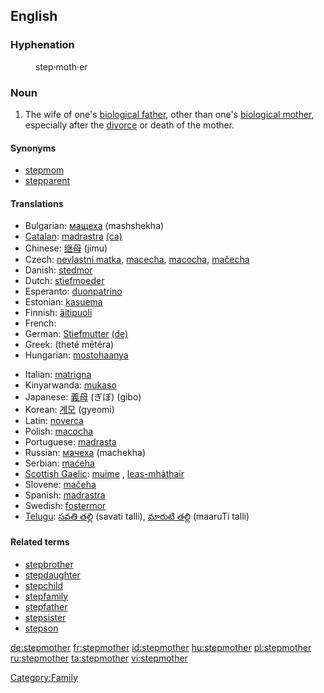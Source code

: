 ==English==

===Hyphenation===
: step·moth·er

===Noun===
{{en-noun}}

# The wife of one's [[biological father]], other than one's [[biological mother]], especially after the [[divorce]] or death of the mother.

====Synonyms====
* [[stepmom]]
* [[stepparent]]

====Translations====
{{top}}
* Bulgarian: [[мащеха]] (mashshekha) {{f}}
* [[Catalan]]: [[madrastra]] {{f}} [[:ca:madrastra|(ca)]]
* Chinese: [[继母]] (jimu)
* Czech: [[nevlastní matka]], [[macecha]], [[macocha]], [[mačecha]] {{f}}
* Danish: [[stedmor]]
* Dutch: [[stiefmoeder]] {{f}}
* Esperanto: [[duonpatrino]]
* Estonian: [[kasuema]]
* Finnish: [[äitipuoli]]
* French: {{t|fr|belle-mère}} {{f}}
* German: [[Stiefmutter]] {{f}} [[:de:Stiefmutter|(de)]]
* Greek: {{t|el|θετή μητέρα}} (theté mētéra)
* Hungarian: [[mostohaanya]]
{{mid}}
* Italian: [[matrigna]] {{f}}
* Kinyarwanda: [[mukaso]]
* Japanese: [[義母]] (ぎぼ) (gibo)
* Korean: [[계모]] (gyeomi)
* Latin: [[noverca]] {{f}}
* Polish: [[macocha]] {{f}}
* Portuguese: [[madrasta]] {{f}}
* Russian: [[мачеха]] (machekha)
* Serbian: [[maćeha]] {{f}}
* [[Scottish Gaelic]]: [[muime]] {{f}}, [[leas-mhàthair]] {{f}}
* Slovene: [[mačeha]] {{f}}
* Spanish: [[madrastra]] {{f}}
* Swedish: [[fostermor]] {{c}}
* [[Telugu]]: [[సవతి తల్లి]] (savati talli),  [[మారుటి తల్లి]] (maaruTi talli)
{{bottom}}

====Related terms====
* [[stepbrother]]
* [[stepdaughter]]
* [[stepchild]]
* [[stepfamily]]
* [[stepfather]]
* [[stepsister]]
* [[stepson]]

[[Category:Family]]

[[de:stepmother]]
[[fr:stepmother]]
[[id:stepmother]]
[[hu:stepmother]]
[[pl:stepmother]]
[[ru:stepmother]]
[[ta:stepmother]]
[[vi:stepmother]]